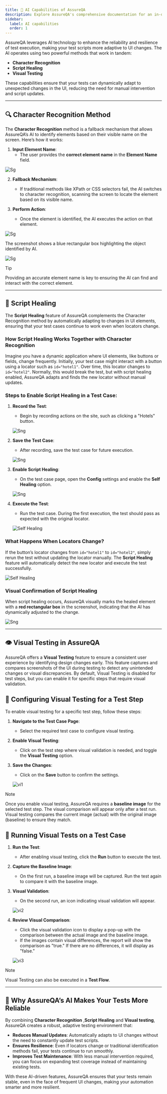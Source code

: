 ```yaml
---
title: 🤖 AI Capabilities of AssureQA
description: Explore AssureQA's comprehensive documentation for an in-depth look at our services and tools.
sidebar:
  label: AI capabilities
  order: 1
---
```


AssureQA leverages AI technology to enhance the reliability and resilience of test execution, making your test scripts more adaptive to UI changes. The AI operates using two powerful methods that work in tandem:

- **Character Recognition**
- **Script Healing**
- **Visual Testing**

These capabilities ensure that your tests can dynamically adapt to unexpected changes in the UI, reducing the need for manual intervention and script updates.

---

## 🔍 Character Recognition Method

The **Character Recognition** method is a fallback mechanism that allows AssureQA’s AI to identify elements based on their visible name on the screen. Here’s how it works:

1. **Input Element Name**: 
   - The user provides the **correct element name** in the **Element Name** field.

![Sg](/images/scr3a.png)


2. **Fallback Mechanism**: 
   - If traditional methods like XPath or CSS selectors fail, the AI switches to character recognition, scanning the screen to locate the element based on its visible name.

3. **Perform Action**: 
   - Once the element is identified, the AI executes the action on that element.

![Sg](/images/scr1s.png)

The screenshot shows a blue rectangular box highlighting the object identified by AI.

![Sg](/images/sch1b.png)


> [!TIP]
> Providing an accurate element name is key to ensuring the AI can find and interact with the correct element.

---

## 🔄 Script Healing

The **Script Healing** feature of AssureQA complements the Character Recognition method by automatically adapting to changes in UI elements, ensuring that your test cases continue to work even when locators change.

### How Script Healing Works Together with Character Recognition

Imagine you have a dynamic application where UI elements, like buttons or fields, change frequently. Initially, your test case might interact with a button using a locator such as `id="hotel1"`. Over time, this locator changes to `id="hotel2"`. Normally, this would break the test, but with script healing enabled, AssureQA adapts and finds the new locator without manual updates.

### Steps to Enable Script Healing in a Test Case:

1. **Record the Test**:
   - Begin by recording actions on the site, such as clicking a "Hotels" button.

   ![Sng](/images/scr2.jpg)

2. **Save the Test Case**:
   - After recording, save the test case for future execution.

   ![Sng](/images/scr3.png)

3. **Enable Script Healing**:
   - On the test case page, open the **Config** settings and enable the **Self Healing** option.

   ![Sng](/images/scr4.png)

4. **Execute the Test**:
   - Run the test case. During the first execution, the test should pass as expected with the original locator.

   ![Self Healing](/images/scr5.png)

### What Happens When Locators Change?

If the button’s locator changes from `id="hotel1"` to `id="hotel2"`, simply rerun the test without updating the locator manually. The **Script Healing** feature will automatically detect the new locator and execute the test successfully.

   ![Self Healing](/images/scr6.png)

### Visual Confirmation of Script Healing

When script healing occurs, AssureQA visually marks the healed element with a **red rectangular box** in the screenshot, indicating that the AI has dynamically adjusted to the change.

   ![Sng](/images/scr8.png)

---

## 👁️ Visual Testing in AssureQA

AssureQA offers a **Visual Testing** feature to ensure a consistent user experience by identifying design changes early. This feature captures and compares screenshots of the UI during testing to detect any unintended changes or visual discrepancies. By default, Visual Testing is disabled for test steps, but you can enable it for specific steps that require visual validation.

## 🔧 Configuring Visual Testing for a Test Step

To enable visual testing for a specific test step, follow these steps:

1. **Navigate to the Test Case Page**:
   - Select the required test case to configure visual testing.

2. **Enable Visual Testing**:
   - Click on the test step where visual validation is needed, and toggle the **Visual Testing** option.

3. **Save the Changes**:
   - Click on the **Save** button to confirm the settings.

   ![vi1](/images/vi1.png)

> [!NOTE]
> Once you enable visual testing, AssureQA requires a **baseline image** for the selected test step. The visual comparison will appear only after a test run. Visual testing compares the current image (actual) with the original image (baseline) to ensure they match.

## 🚀 Running Visual Tests on a Test Case

1. **Run the Test**:
   - After enabling visual testing, click the **Run** button to execute the test.

2. **Capture the Baseline Image**:
   - On the first run, a baseline image will be captured. Run the test again to compare it with the baseline image.

3. **Visual Validation**:
   - On the second run, an icon indicating visual validation will appear.

   ![vi2](/images/vi2.png)

4. **Review Visual Comparison**:
   - Click the visual validation icon to display a pop-up with the comparison between the actual image and the baseline image.
   - If the images contain visual differences, the report will show the comparison as "true." If there are no differences, it will display as "false."

   ![vi3](/images/vi3.png)

> [!NOTE]
> Visual Testing can also be executed in a **Test Flow**.

---

## 🎯 Why AssureQA’s AI Makes Your Tests More Reliable

By combining **Character Recognition** ,**Script Healing** and **Visual testing**, AssureQA creates a robust, adaptive testing environment that:

- **Reduces Manual Updates**: Automatically adapts to UI changes without the need to constantly update test scripts.
- **Ensures Resilience**: Even if locators change or traditional identification methods fail, your tests continue to run smoothly.
- **Improves Test Maintenance**: With less manual intervention required, you can focus on expanding test coverage instead of maintaining existing tests.

With these AI-driven features, AssureQA ensures that your tests remain stable, even in the face of frequent UI changes, making your automation smarter and more resilient.
